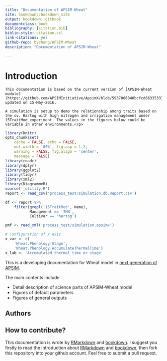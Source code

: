 ```yaml
---
title: "Documentation of APSIM-Wheat"
site: bookdown::bookdown_site
output: bookdown::gitbook
documentclass: book
bibliography: [citation.bib]
biblio-style: citation.csl
link-citations: yes
github-repo: byzheng/APSIM-Wheat
description: "Documentation of APSIM-Wheat"

---
```



# Introduction

```block
This documentation is based on the current version of [APSIM-Wheat module](https://github.com/APSIMInitiative/ApsimX/blob/5937006840bcfcd663353378653598176262fe0a/Prototypes/Wheat/WheatValidation.apsimx) updated on 15-May-2016.
```


```block
A simulation is setup to demo the relationship among traits based on the cv. Hartog with high nitrogen and irrigation management under 15TraitMod experiment. The values in the figures below could be variable in other environments.</p>
```


```r
library(knitr)
opts_chunk$set(
    cache = FALSE, echo = FALSE, 
    out.width = '80%', fig.asp = 1.2,
    warning = FALSE, fig.align = 'center',
    message = FALSE) 
library(readr)
library(dplyr)
library(ggplot2)
library(tidyr)
library(xml2)
library(DiagrammeR)
source('_utility.R')
report <- read_csv('process_test/simulation.db.Report.csv')

df <- report %>% 
    filter(grepl('15TraitMod', Name),
           Management == 'IHN',
           Cultivar == 'hartog')

pmf <- read_xml('process_test/simulation.apsimx')

# Configuration of x axis
x_var <- c(
    'Wheat.Phenology.Stage',
    'Wheat.Phenology.AccumulateThermalTime')
x_lab <- 'Accumulated thermal time or stage'


```





This is a developing documentation for Wheat model in [next generation of APSIM](https://github.com/APSIMInitiative/ApsimX).

The main contents include 

- Detail description of science parts of APSIM-Wheat model
- Figures of default parameters
- Figures of general outputs


## Authors



## How to contribute?

This documentation is wrote by [RMarkdown](rmarkdown.rstudio.com) and [bookdown](bookdown.org). I suggest you firstly to read the introduction about [RMarkdown](rmarkdown.rstudio.com) and [bookdown](bookdown.org), then fork this repository into your github account. Feel free to submit a pull request. 


